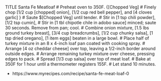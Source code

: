 TITLE Santa Fe Meatloaf
# Preheat oven to 350F.
{[Chopped Veg]
# Finely chop [1/2 cup [chopped] onion], [1/2 cup red bell pepper], and [4 cloves garlic]
}
# Saute $[Chopped Veg] until tender.
# Stir in [1 tsp chili powder], [1/2 tsp cumin],
# Stir in [1 tbl chipotle chile in adobo sauce] minced; saute 30 seconds. Remove from pan; cool.
# Combine onion mixture, [1.5 lbs ground turkey breast], [3/4 cup breadcrumbs], [1/2 cup chunky salsa], [1 tsp dried oregano], [1 item eggs] beaten in a large bowl.
# Place half of turkey mixture in an 8 x 4-inch loaf pan coated with cooking spray.
# Arrange [4 oz cheddar cheese] over top, leaving a 1/2-inch border around outside edges.
# Arrange remaining turkey mixture over cheese, pressing edges to pack.
# Spread [1/3 cup salsa] over top of meat loaf.
# Bake at 350F for 1 hour until a thermometer registers 155F.
# Let stand 10 minutes.

* https://www.myrecipes.com/recipe/santa-fe-meat-loaf-0
